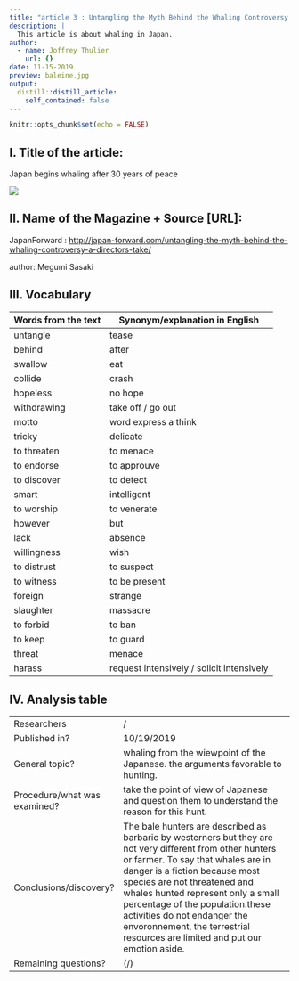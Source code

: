 ```yaml
---
title: "article 3 : Untangling the Myth Behind the Whaling Controversy: A Director’s Take "
description: |
  This article is about whaling in Japan.
author:
  - name: Joffrey Thulier
    url: {}
date: 11-15-2019
preview: baleine.jpg
output:
  distill::distill_article:
    self_contained: false
---
```


```r
knitr::opts_chunk$set(echo = FALSE)
```

## I. Title of the article: 

Japan begins whaling after 30 years of peace

![](baleine.jpg)

## II. Name of the Magazine + Source [URL]:

JapanForward : <http://japan-forward.com/untangling-the-myth-behind-the-whaling-controversy-a-directors-take/>

author: Megumi Sasaki


##  III. Vocabulary 

| Words from the text | Synonym/explanation in English |
| ------------------- | ------------------------------ |
| untangle | tease |
| behind | after |
| swallow | eat |
| collide | crash |
| hopeless | no hope |
| withdrawing | take off / go out |
| motto | word express a think |
| tricky | delicate |
| to threaten | to menace |
| to endorse | to approuve |
| to discover | to detect |
| smart | intelligent |
| to worship | to venerate |
| however | but |
| lack | absence |
| willingness | wish |
| to distrust | to suspect |
| to witness | to be present |
| foreign | strange |
| slaughter | massacre |
| to forbid | to ban |
| to keep | to guard |
| threat | menace |
| harass | request intensively / solicit intensively |


## IV. Analysis table 

|                              |                                                                     |
| ---------------------------- | ------------------------------------------------------------------- |
| Researchers                  | / |
| Published in?                | 10/19/2019                                                       |
| General topic?               | whaling from the wiewpoint of the Japanese. the arguments favorable to hunting. |
| Procedure/what was examined? | take the point of view of Japanese and question them to understand the reason for this hunt.|
| Conclusions/discovery?       |  The bale hunters are described as barbaric by westerners but they are not very different from other hunters or farmer. To say that whales are in danger is a fiction because most species are not threatened and whales hunted represent only a small percentage of the population.these activities do not endanger the envoronnement, the terrestrial resources are limited and put our emotion aside.      |
| Remaining questions?         | (/) |

